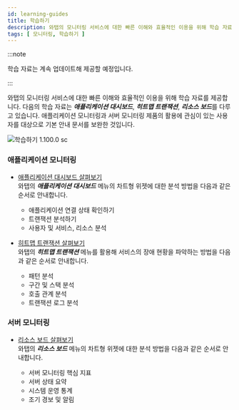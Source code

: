 ```yaml
---
id: learning-guides
title: 학습하기
description: 와탭의 모니터링 서비스에 대한 빠른 이해와 효율적인 이용을 위해 학습 자료를 제공합니다.
tags: [ 모니터링, 학습하기 ]
---
```


:::note

학습 자료는 계속 업데이트해 제공할 예정입니다.

:::

와탭의 모니터링 서비스에 대한 빠른 이해와 효율적인 이용을 위해 학습 자료를 제공합니다. 다음의 학습 자료는 ***애플리케이션 대시보드***, ***히트맵 트랜잭션***, ***리소스 보드***를 다루고 있습니다. 애플리케이션 모니터링과 서버 모니터링 제품의 활용에 관심이 있는 사용자를 대상으로 기본 안내 문서를 보완한 것입니다. 

![학습하기 1.100.0 sc](/img/learning.png)

### 애플리케이션 모니터링

* [애플리케이션 대시보드 살펴보기](../best-practice-guides/about-apm-dashboard)  
  와탭의 ***애플리케이션 대시보드*** 메뉴의 차트형 위젯에 대한 분석 방법을 다음과 같은 순서로 안내합니다.

  * 애플리케이션 연결 상태 확인하기
  * 트랜잭션 분석하기
  * 사용자 및 서비스, 리소스 분석

* [히트맵 트랜잭션 살펴보기](../best-practice-guides/about-apm-hitmap-class)  
  와탭의 ***히트맵 트랜잭션*** 메뉴를 활용해 서비스의 장애 현황을 파악하는 방법을 다음과 같은 순서로 안내합니다.

  * 패턴 분석
  * 구간 및 스택 분석
  * 호출 관계 분석
  * 트랜잭션 로그 분석


### 서버 모니터링

* [리소스 보드 살펴보기](../best-practice-guides/about-server-dashboard)  
  와탭의 ***리소스 보드*** 메뉴의 차트형 위젯에 대한 분석 방법을 다음과 같은 순서로 안내합니다.

  * 서버 모니터링 핵심 지표
  * 서버 상태 요약
  * 시스템 운영 통계
  * 조기 경보 및 알림
